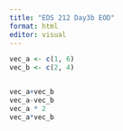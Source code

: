 ```yaml
---
title: "EDS 212 Day3b EOD"
format: html
editor: visual
---
```


```r

vec_a <- c(1, 6)
vec_b <- c(2, 4)


vec_a+vec_b
vec_a-vec_b
vec_a * 2
vec_a*vec_b





```

